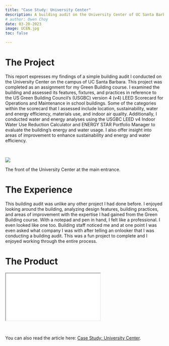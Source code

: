 ```yaml
---
title: "Case Study: University Center"
description: A building audit on the University Center of UC Santa Barbara.
# author: Owen Choy
date: 03-20-2023
image: UCEN.jpg
toc: false

---
```


# [The Project]{.red-text}

This report expresses my findings of a simple building audit I conducted on the University Center on the campus of UC Santa Barbara. This project was completed as an assignment for my Green Building course. I examined the building and assessed its features, fixtures, and practices in reference to the US Green Building Council's (USGBC) version 4 (v4) LEED Scorecard for Operations and Maintenance in school buildings. Some of the categories within the scorecard that I assessed include location, sustainability, water and energy efficiency, materials use, and indoor air quality. Additionally, I conducted water and energy analyses using the USGBC LEED v4 Indoor Water Use Reduction Calculator and ENERGY STAR Portfolio Manager to evaluate the building's energy and water usage. I also offer insight into areas of improvement to enhance sustainability and energy and water efficiency. 

<br>

![](UCEN.jpg)
<p class="caption">
The front of the University Center at the main entrance.</p>


# [The Experience]{.red-text}

This building audit was unlike any other project I had done before. I enjoyed looking around the building, analyzing design features, building practices, and areas of improvement with the expertise I had gained from the Green Building course. With a notepad and pen in hand, I felt like a professional. I even looked like one too. Building staff noticed me and at one point I was even asked what company I was with after telling an onlooker that I was conducting a building audit. This was a fun project to complete and I enjoyed working through the entire process. 


# [The Product]{.red-text}

<div class="resize">
<iframe src="Case Study University Center.pdf" class="iframe-style"></iframe>
</div>

<br>

You can also read the article here: [Case Study: University Center](https://owenchoy.github.io/portfolio/building%20audit/Case%20Study%20University%20Center.pdf).

